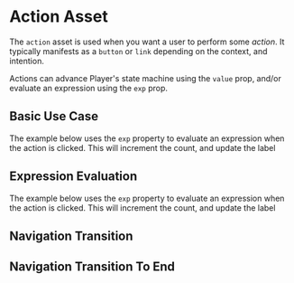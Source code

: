
<Meta title="Reference Assets/Action" component={Action} />

# Action Asset

The `action` asset is used when you want a user to perform some _action_. It typically manifests as a `button` or `link` depending on the context, and intention.

Actions can advance Player's state machine using the `value` prop, and/or evaluate an expression using the `exp` prop.

## Basic Use Case

The example below uses the `exp` property to evaluate an expression when the action is clicked.
This will increment the count, and update the label

<Story of={ActionStories.Basic} />

## Expression Evaluation

The example below uses the `exp` property to evaluate an expression when the action is clicked.
This will increment the count, and update the label

<Story of={ActionStories.Expression} />

## Navigation Transition

<Story of={ActionStories.Navigation} />

## Navigation Transition To End

<Story of={ActionStories.TransitionToEnd} />
